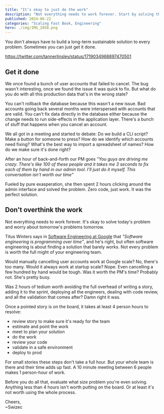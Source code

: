 ```yaml
---
title: "It’s okay to just do the work"
description: "Not everything needs to work forever. Start by solving the problem"
published: 2024-06-22
categories: "Scaling Fast Book, Engineering"
hero: ./img/IMG_2058.png
---
```


You don't always have to build a long-term sustainable solution to every problem. Sometimes you can just get it done.

https://twitter.com/tannerlinsley/status/1719034968897470501

## Get it done

We once found a bunch of user accounts that failed to cancel. The bug wasn't interesting, once we found the issue it was quick to fix. But what do you do with all this production data that's in the wrong state?

You can't rollback the database because this wasn't a new issue. Bad accounts going back several months were interspersed with accounts that are valid. You can't fix data directly in the database either because the change needs to run side-effects in the application layer. There's a bunch of stuff that happens when you cancel an account.

We all got in a meeting and started to debate: Do we build a CLI script? Make a button for someone to press? How do we identify which accounts need fixing? What's the best way to import a spreadsheet of names? How do we make sure it's done right?

After an hour of back-and-forth our PM goes *"You guys are driving me crazy. There's like 100 of these people and it takes me 3 seconds to fix each of them by hand in our admin tool. I'll just do it myself. This conversation isn't worth our time"*

Fueled by pure exasperation, she then spent 2 hours clicking around the admin interface and solved the problem. Zero code, just work. It was the perfect solution.

## Don't overthink the work

Not everything needs to work forever. It's okay to solve today's problem and worry about tomorrow's problems tomorrow.

Titus Winters says in [Software Engineering at Google](https://swizec.com/blog/what-i-learned-from-software-engineering-at-google/) that *"Software engineering is programming over time"*, and he's right, but often software engineering is about finding a solution that barely works. Not every problem is worth the full might of your engineering team.

Would manually cancelling user accounts work at Google scale? No, there's too many. Would it always work at startup scale? Nope. Even cancelling a few hundred by hand would be tough. Was it worth the PM's time? Probably not. She's pretty busy.

Was 2 hours of tedium worth avoiding the full overhead of writing a story, adding it to the sprint, deploying all the engineers, dealing with code review, and all the validation that comes after? Damn right it was.

Once a pointed story is on the board, it takes at least 4 person hours to resolve:

- review story to make sure it's ready for the team
- estimate and point the work
- meet to plan your solution
- do the work
- review your code
- validate in a safe environment
- deploy to prod

For small stories these steps don't take a full hour. But your whole team is there and their time adds up fast. A 10 minute meeting between 6 people makes 1 person-hour of work.

Before you do all that, evaluate what size problem you're even solving. Anything less than 4 hours isn't worth putting on the board. Or at least it's not worth using the whole process.

Cheers,<br/>
~Swizec
